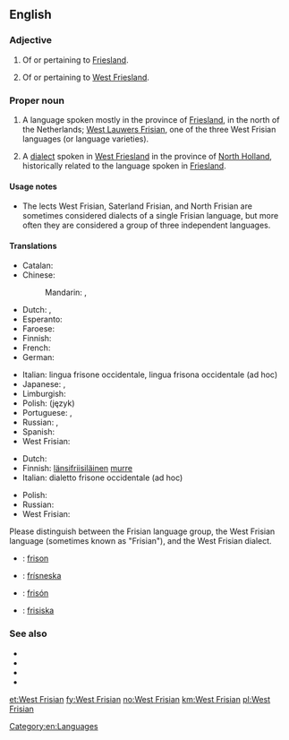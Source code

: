 ==English==
{{interwiktionary|code=fy}}

===Adjective===
{{en-adj|-}}

# Of or pertaining to [[Friesland]].
# {{context|in the Netherlands|lang=en}} Of or pertaining to [[West Friesland]].

===Proper noun===
{{en-proper noun}}

# A language spoken mostly in the province of [[Friesland]], in the north of the Netherlands; [[West Lauwers Frisian]], one of the three West Frisian languages (or language varieties).
# {{context|in the Netherlands|lang=en}} A [[dialect]] spoken in [[West Friesland]] in the province of [[North Holland]], historically related to the language spoken in [[Friesland]].

====Usage notes====
* The lects West Frisian, Saterland Frisian, and North Frisian are sometimes considered dialects of a single Frisian language, but more often they are considered a group of three independent languages.

====Translations====
{{trans-top|language spoken in Friesland}}
* Catalan: {{t|ca|frisó occidental|m}}
* Chinese:
*: Mandarin: {{t|cmn|弗里西亞語|sc=Hani}}, {{t|cmn|弗里西亚语|tr=Fúlǐxīyà yǔ|sc=Hani}}
* Dutch: {{t+|nl|Fries|n}}, {{t|nl|Westerlauwers Fries|n}}
* Esperanto: {{t|eo|okcidentfrisa lingvo}}
* Faroese: {{t|fo|vesturfrísiskt|n}}
* Finnish: {{t|fi|länsifriisi}}
* French: {{t|fr|frison occidental|m}}
* German: {{t+|de|Westfriesisch|n}}
{{trans-mid}}
* Italian: lingua frisone occidentale, lingua frisona occidentale (ad hoc)
* Japanese: {{t+|ja|フリジア語|tr=Furijia-go}}, {{t|ja|フリース語|tr=Furīsu-go}}
* Limburgish: {{t+|li|Wèsfriesj|n}}
* Polish: (język) {{t|pl|zachodniofryzyjski|m}}
* Portuguese: {{t+|pt|frísio|m}}, {{t+|pt|frisão|m}}
* Russian: {{t|ru|западнофризский|m|tr=zapadnofrízskij|sc=Cyrl}} {{qualifier|язы́к}}, {{t+|ru|фризский|m|tr=frízskij|sc=Cyrl}} {{qualifier|язы́к}}
* Spanish: {{t|es|frisio occidental|m}}
* West Frisian: {{t+|fy|Frysk}}
{{trans-bottom}}

{{trans-top|the Western Frisian dialect of Dutch}}
* Dutch: {{t|nl|West-Fries}}
* Finnish: [[länsifriisi|länsifriisiläinen]] [[murre]]
* Italian: dialetto frisone occidentale (ad hoc)
{{trans-mid}}
* Polish: {{t|pl|zachodniofryzyjski|m}}
* Russian: {{t|ru|западнофризский|m|tr=zapadnofrízskij|sc=Cyrl}} {{qualifier|язы́к}}
* West Frisian: {{t|fy|West-Frysk}}
{{trans-bottom}}

{{checktrans}}
Please distinguish between the Frisian language group, the West Frisian language (sometimes known as "Frisian"), and the West Frisian dialect.
* {{ttbc|fr}}: [[frison]] {{g|m}}
* {{ttbc|is}}: [[frísneska]] {{g|f}}
* {{ttbc|es}}: [[frisón]] {{g|m}}
* {{ttbc|sv}}: [[frisiska]] {{g|c}}

===See also===
* {{pedialite|West Frisian language}}
* {{ISO 639|1code=fy|3code=fry}}
* {{langcat}}
* {{langlist}}

[[Category:en:Languages]]

[[et:West Frisian]]
[[fy:West Frisian]]
[[no:West Frisian]]
[[km:West Frisian]]
[[pl:West Frisian]]